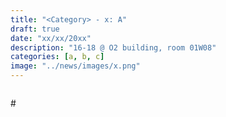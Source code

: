 ```yaml
---
title: "<Category> - x: A"
draft: true
date: "xx/xx/20xx"
description: "16-18 @ O2 building, room 01W08"
categories: [a, b, c]
image: "../news/images/x.png"
---
```


![<credit for image>](../news/images/x.png)

# <Title as a question>

## <subtitle if needed>

<Introduction>

<Key quote>

<main body>

<TL;DR, conclusion>

<links used as reference/ further reading>